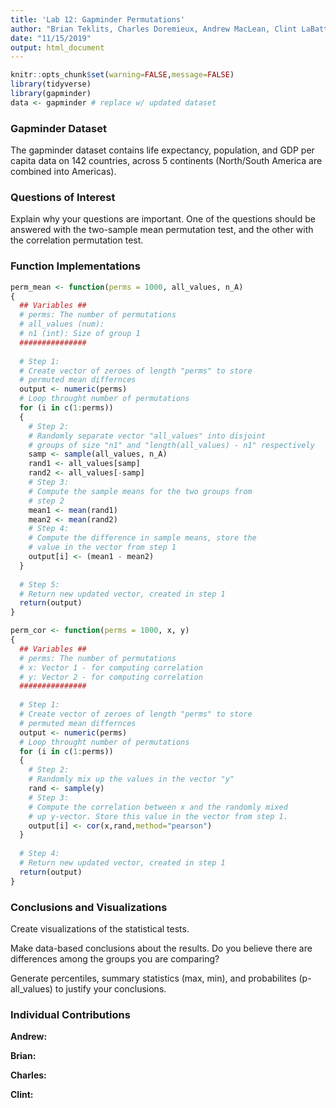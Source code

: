 ```yaml
---
title: 'Lab 12: Gapminder Permutations'
author: "Brian Teklits, Charles Doremieux, Andrew MacLean, Clint LaBattaglia"
date: "11/15/2019"
output: html_document
---
```


```r
knitr::opts_chunk$set(warning=FALSE,message=FALSE)
library(tidyverse)
library(gapminder)
data <- gapminder # replace w/ updated dataset
```

### Gapminder Dataset

The gapminder dataset contains life expectancy, population, and GDP per capita data on 142 countries, across 5 continents (North/South America are combined into Americas).

### Questions of Interest

Explain why your questions are important. One of the questions should be answered with the two-sample mean permutation test, and the other with the correlation permutation test.

### Function Implementations

```r
perm_mean <- function(perms = 1000, all_values, n_A)
{
  ## Variables ##
  # perms: The number of permutations 
  # all_values (num): 
  # n1 (int): Size of group 1
  ###############
  
  # Step 1:
  # Create vector of zeroes of length "perms" to store
  # permuted mean differnces
  output <- numeric(perms)
  # Loop throught number of permutations
  for (i in c(1:perms))
  {
    # Step 2:
    # Randomly separate vector "all_values" into disjoint 
    # groups of size "n1" and "length(all_values) - n1" respectively
    samp <- sample(all_values, n_A)
    rand1 <- all_values[samp]
    rand2 <- all_values[-samp]
    # Step 3:
    # Compute the sample means for the two groups from 
    # step 2
    mean1 <- mean(rand1)
    mean2 <- mean(rand2)
    # Step 4: 
    # Compute the difference in sample means, store the
    # value in the vector from step 1
    output[i] <- (mean1 - mean2)
  }
  
  # Step 5:
  # Return new updated vector, created in step 1
  return(output)
}
```

```r
perm_cor <- function(perms = 1000, x, y)
{
  ## Variables ##
  # perms: The number of permutations 
  # x: Vector 1 - for computing correlation
  # y: Vector 2 - for computing correlation
  ###############
  
  # Step 1:
  # Create vector of zeroes of length "perms" to store
  # permuted mean differnces
  output <- numeric(perms)
  # Loop throught number of permutations
  for (i in c(1:perms))
  {
    # Step 2:
    # Randomly mix up the values in the vector "y"
    rand <- sample(y)
    # Step 3:
    # Compute the correlation between x and the randomly mixed
    # up y-vector. Store this value in the vector from step 1.
    output[i] <- cor(x,rand,method="pearson")
  }
  
  # Step 4:
  # Return new updated vector, created in step 1
  return(output)
}
```

### Conclusions and Visualizations

Create visualizations of the statistical tests.

Make data-based conclusions about the results. Do you believe there are differences among the groups you are comparing?

Generate percentiles, summary statistics (max, min), and probabilites (p-all_values) to justify your conclusions.

### Individual Contributions

**Andrew:**

**Brian:**

**Charles:**

**Clint:**

